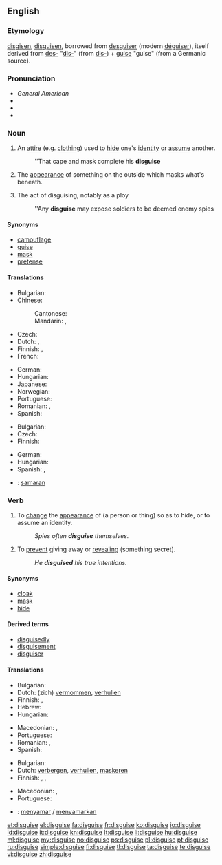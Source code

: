 ==English==

===Etymology===
{{etyl|enm}} [[disgisen]], [[disguisen]], borrowed from {{etyl|fro}} [[desguiser]] (modern [[déguiser]]), itself derived from [[des-]] "[[dis-]]" (from {{etyl|la}} [[dis-]]) + [[guise]] "guise" (from a Germanic source).

===Pronunciation===
* ''General American'' {{IPA|/dɪˈskaɪz/}} {{SAMPA|/dI"skaIz/}}
* {{audio|En-us-disguise.ogg|Audio (US)}}
* {{hyphenation|dis|guise}}
* {{rhymes|aɪz}}

===Noun===
{{en-noun}}

# An [[attire]] (e.g. [[clothing]]) used to [[hide]] one's [[identity]] or [[assume]] another.
#: ''That cape and mask complete his '''disguise'''
# {{figuratively}} The [[appearance]] of something on the outside which masks what's beneath.
# The act of disguising, notably as a ploy
#: ''Any '''disguise''' may expose soldiers to be deemed enemy spies

====Synonyms====
* [[camouflage]]
* [[guise]]
* [[mask]]
* [[pretense]]

====Translations====
{{trans-top|attire to hide/assume an identity}}
* Bulgarian: {{t|bg|дегизиране|n|sc=Cyrl}}
* Chinese:
*: Cantonese: {{t|yue|偽裝|tr=jōngngai|sc=Hant}}
*: Mandarin: {{t|zh|偽裝|sc=Hani}}, {{t|zh|伪装|tr=wěichěng|Sc=Hani}}
* Czech: {{t-|cs|převlek|m}}
* Dutch: {{t-|nl|vermomming|f}}, {{t-|nl|mom|n}}
* Finnish: {{t-|fi|valeasu}}, {{t-|fi|valepuku}}
* French: {{t|fr|déguisement|m}}
{{trans-mid}}
* German: {{t+|de|Verkleidung|f}}
* Hungarian: {{t+|hu|álruha}}
* Japanese: {{t|ja|変装|tr=[[へんそう]], hensō}}
* Norwegian: {{t|no|forkledning|m}}
* Portuguese: {{t|pt|disfarce|m}}
* Romanian: {{t|ro|deghizare}}, {{t|ro|mascare}}
* Spanish: {{t-|es|disfraz|m}}
{{trans-bottom}}

{{trans-top|that which masks what's beneath}}
* Bulgarian: {{t|bg|маскиране|n|sc=Cyrl}}
* Czech: {{t-|cs|převlek|m}}
* Finnish: {{t-|fi|naamiointi}}
{{trans-mid}}
* German: {{t+|de|Tarnung|f}}
* Hungarian: {{t+|hu|álca}}
* Spanish: {{t+|es|pantalla|f}}, {{t|es|tapadera|f}}
{{trans-bottom}}

{{checktrans-top}}
* {{ttbc|id}}: [[samar|samaran]]
{{trans-bottom}}

===Verb===
{{en-verb|disguises|disguising|disguised}}

# {{transitive}} To [[change]] the [[appearance]] of (a person or thing) so as to hide, or to assume an identity.
#: ''Spies often '''disguise''' themselves.''
# {{transitive}} To [[prevent]] giving away or [[reveal]]ing (something secret).
#: ''He '''disguised''' his true intentions.''

====Synonyms====
* [[cloak]]
* [[mask]]
* [[hide]]

====Derived terms====
* [[disguisedly]]
* [[disguisement]]
* [[disguiser]]

====Translations====
{{trans-top|to change the appearance}}
* Bulgarian: {{t|bg|маскирам|sc=Cyrl}}
* Dutch: (zich) [[vermommen]], [[verhullen]]
* Finnish: {{t-|fi|naamioida}}, {{t+|fi|naamioitua}}
* Hebrew: {{t|he|הסווה|tr=hisvá}}
* Hungarian: {{t|hu|álcáz}}
{{trans-mid}}
* Macedonian: {{t|mk|преправа|tr=préprava}},  {{t|mk|престорува|tr=prestótuva}}
* Portuguese: {{t+|pt|disfarçar}}
* Romanian: {{t|ro|deghiza}}, {{t|ro|masca}}
* Spanish: {{t-|es|disfrazar}}
{{trans-bottom}}

{{trans-top|to prevent revealing something secret}}
* Bulgarian: {{t|bg|прикривам|sc=Cyrl}}
* Dutch: [[verbergen]], [[verhullen]], [[maskeren]]
* Finnish: {{t-|fi|naamioida}}, {{t+|fi|salata}}, {{t+|fi|peittää}}
{{trans-mid}}
* Macedonian: {{t|mk|прикрива|tr=príkriva}},  {{t|mk|затскрива|tr=zátskriva}}
* Portuguese: {{t+|pt|esconder}}
{{trans-bottom}}

{{checktrans-top}}
* {{ttbc|id}}: [[samar|menyamar]] / [[samar|menyamarkan]]
{{trans-bottom}}

[[et:disguise]]
[[el:disguise]]
[[fa:disguise]]
[[fr:disguise]]
[[ko:disguise]]
[[io:disguise]]
[[id:disguise]]
[[it:disguise]]
[[kn:disguise]]
[[lt:disguise]]
[[li:disguise]]
[[hu:disguise]]
[[ml:disguise]]
[[my:disguise]]
[[no:disguise]]
[[ps:disguise]]
[[pl:disguise]]
[[pt:disguise]]
[[ru:disguise]]
[[simple:disguise]]
[[fi:disguise]]
[[tl:disguise]]
[[ta:disguise]]
[[te:disguise]]
[[vi:disguise]]
[[zh:disguise]]